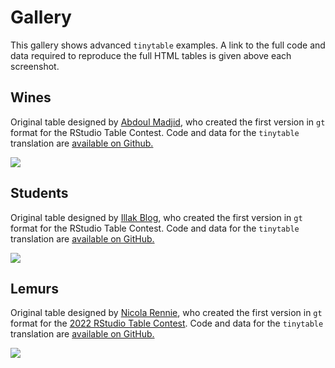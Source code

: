 # Gallery

This gallery shows advanced `tinytable` examples. A link to the full code and data required to reproduce the full HTML tables is given above each screenshot.

## Wines

Original table designed by [Abdoul Madjid](https://www.abdoulblog.com), who created the first version in `gt` format for the RStudio Table Contest. Code and data for the `tinytable` translation are [available on Github.](https://github.com/vincentarelbundock/tinytable/tree/main/gallery/wines)

![](figures/gallery_wines.png){fig-alt="Table showing a list of wines with various attributes including price, rating, and origin."}

## Students

Original table designed by [Illak Blog](https://illak-blog.netlify.app/posts/tabla_gt_se/tablas_gt_se), who created the first version in `gt` format for the RStudio Table Contest. Code and data for the `tinytable` translation are [available on GitHub.](https://github.com/vincentarelbundock/tinytable/tree/main/gallery/students)

![](figures/gallery_students.png)

## Lemurs

Original table designed by [Nicola Rennie](https://nrennie.rbind.io/), who created the first version in `gt` format for the [2022 RStudio Table Contest](https://github.com/nrennie/2022-table-contest). Code and data for the `tinytable` translation are [available on GitHub.](https://github.com/vincentarelbundock/tinytable/tree/main/gallery/lemurs)

![](figures/gallery_lemurs.png)
